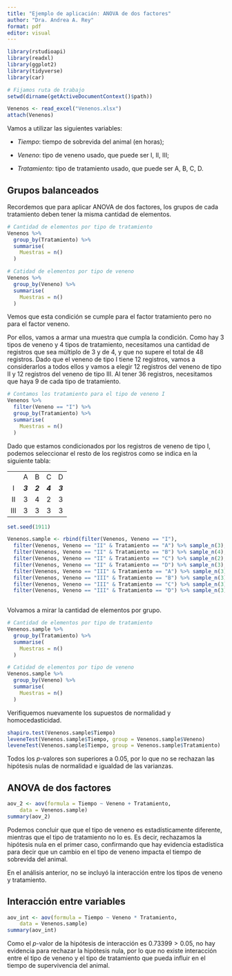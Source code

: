 ---
title: "Ejemplo de aplicación: ANOVA de dos factores"
author: "Dra. Andrea A. Rey"
format: pdf
editor: visual
---

```{r, warning=FALSE, message=FALSE}
library(rstudioapi)
library(readxl)
library(ggplot2)
library(tidyverse)
library(car)
```

```{r}
# Fijamos ruta de trabajo
setwd(dirname(getActiveDocumentContext()$path))
```

```{r, message=FALSE, warning=FALSE}
Venenos <- read_excel("Venenos.xlsx")
attach(Venenos)
```

Vamos a utilizar las siguientes variables:

-   *Tiempo*: tiempo de sobrevida del animal (en horas);

-   *Veneno*: tipo de veneno usado, que puede ser I, II, III;

-   *Tratamiento*: tipo de tratamiento usado, que puede ser A, B, C, D.

## Grupos balanceados

Recordemos que para aplicar ANOVA de dos factores, los grupos de cada tratamiento deben tener la misma cantidad de elementos.

```{r}
# Cantidad de elementos por tipo de tratamiento
Venenos %>%
  group_by(Tratamiento) %>%
  summarise(
    Muestras = n()
  )

# Catidad de elementos por tipo de veneno
Venenos %>%
  group_by(Veneno) %>%
  summarise(
    Muestras = n()
  )
```

Vemos que esta condición se cumple para el factor tratamiento pero no para el factor veneno.

Por ellos, vamos a armar una muestra que cumpla la condición. Como hay 3 tipos de veneno y 4 tipos de tratamiento, necesitamos una cantidad de registros que sea múltiplo de 3 y de 4, y que no supere el total de 48 registros. Dado que el veneno de tipo I tiene 12 registros, vamos a considerarlos a todos ellos y vamos a elegir 12 registros del veneno de tipo II y 12 registros del veneno de tipo III. Al tener 36 registros, necesitamos que haya 9 de cada tipo de tratamiento.

```{r}
# Contamos los tratamiento para el tipo de veneno I
Venenos %>%
  filter(Veneno == "I") %>%
  group_by(Tratamiento) %>%
  summarise(
    Muestras = n()
  )
```

Dado que estamos condicionados por los registros de veneno de tipo I, podemos seleccionar el resto de los registros como se indica en la siguiente tabla:

|     |         |         |         |         |
|:---:|:-------:|:-------:|:-------:|:-------:|
|     |    A    |    B    |    C    |    D    |
|  I  | ***3*** | ***2*** | ***4*** | ***3*** |
| II  |    3    |    4    |    2    |    3    |
| III |    3    |    3    |    3    |    3    |

```{r}

set.seed(1911)

Venenos.sample <- rbind(filter(Venenos, Veneno == "I"),
  filter(Venenos, Veneno == "II" & Tratamiento == "A") %>% sample_n(3),
  filter(Venenos, Veneno == "II" & Tratamiento == "B") %>% sample_n(4),
  filter(Venenos, Veneno == "II" & Tratamiento == "C") %>% sample_n(2),
  filter(Venenos, Veneno == "II" & Tratamiento == "D") %>% sample_n(3),
  filter(Venenos, Veneno == "III" & Tratamiento == "A") %>% sample_n(3),
  filter(Venenos, Veneno == "III" & Tratamiento == "B") %>% sample_n(3),
  filter(Venenos, Veneno == "III" & Tratamiento == "C") %>% sample_n(3),
  filter(Venenos, Veneno == "III" & Tratamiento == "D") %>% sample_n(3))
  
```

Volvamos a mirar la cantidad de elementos por grupo.

```{r}
# Cantidad de elementos por tipo de tratamiento
Venenos.sample %>%
  group_by(Tratamiento) %>%
  summarise(
    Muestras = n()
  )

# Catidad de elementos por tipo de veneno
Venenos.sample %>%
  group_by(Veneno) %>%
  summarise(
    Muestras = n()
  )
```

Verifiquemos nuevamente los supuestos de normalidad y homocedasticidad.

```{r}
shapiro.test(Venenos.sample$Tiempo)
leveneTest(Venenos.sample$Tiempo, group = Venenos.sample$Veneno)
leveneTest(Venenos.sample$Tiempo, group = Venenos.sample$Tratamiento)
```

Todos los $p$-valores son superiores a $0.05$, por lo que no se rechazan las hipótesis nulas de normalidad e igualdad de las varianzas.

## ANOVA de dos factores

```{r}
aov_2 <- aov(formula = Tiempo ~ Veneno + Tratamiento,
    data = Venenos.sample)
summary(aov_2)
```

Podemos concluir que que el tipo de veneno es estadísticamente diferente, mientras que el tipo de tratamiento no lo es. Es decir, rechazamos la hipótesis nula en el primer caso, confirmando que hay evidencia estadística para decir que un cambio en el tipo de veneno impacta el tiempo de sobrevida del animal.

En el análisis anterior, no se incluyó la interacción entre los tipos de veneno y tratamiento.

## Interacción entre variables

```{r}
aov_int <- aov(formula = Tiempo ~ Veneno * Tratamiento,
    data = Venenos.sample)
summary(aov_int)
```

Como el $p$-valor de la hipótesis de interacción es $0.73399 > 0.05$, no hay evidencia para rechazar la hipótesis nula, por lo que no existe interacción entre el tipo de veneno y el tipo de tratamiento que pueda influir en el tiempo de supervivencia del animal.
